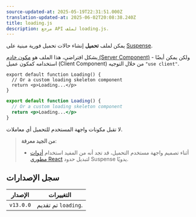 ```yaml
---
source-updated-at: 2025-05-19T22:31:51.000Z
translation-updated-at: 2025-06-02T20:08:38.240Z
title: loading.js
description: مرجع API لملف loading.js.
---
```


يمكن لملف **تحميل** إنشاء حالات تحميل فورية مبنية على [Suspense](/docs/app/building-your-application/routing/loading-ui-and-streaming).

بشكل افتراضي، هذا الملف هو [مكون خادم (Server Component)](/docs/app/getting-started/server-and-client-components) - ولكن يمكن أيضًا استخدامه كمكون عميل (Client Component) من خلال التوجيه `"use client"`.

```tsx filename="app/feed/loading.tsx" switcher
export default function Loading() {
  // Or a custom loading skeleton component
  return <p>Loading...</p>
}
```

```jsx filename="app/feed/loading.js" switcher
export default function Loading() {
  // Or a custom loading skeleton component
  return <p>Loading...</p>
}
```

لا تقبل مكونات واجهة المستخدم للتحميل أي معاملات.

> **من الجيد معرفة**:
>
> - أثناء تصميم واجهة مستخدم التحميل، قد تجد أنه من المفيد استخدام [أدوات مطوري React](https://react.dev/learn/react-developer-tools) لتبديل حدود Suspense يدويًا.

## سجل الإصدارات

| الإصدار   | التغييرات               |
| --------- | --------------------- |
| `v13.0.0` | تم تقديم `loading`. |